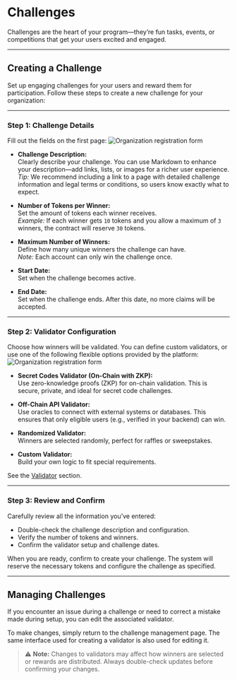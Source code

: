 # Challenges

Challenges are the heart of your program—they’re fun tasks, events, or competitions that get your users excited and engaged.

---

## Creating a Challenge

Set up engaging challenges for your users and reward them for participation. Follow these steps to create a new challenge for your organization:

---

### Step 1: Challenge Details

Fill out the fields on the first page:
![Organization registration form](/images/createchallengepage1.webp)

- **Challenge Description:**  
  Clearly describe your challenge. You can use Markdown to enhance your description—add links, lists, or images for a richer user experience.  
  *Tip:* We recommend including a link to a page with detailed challenge information and legal terms or conditions, so users know exactly what to expect.

- **Number of Tokens per Winner:**  
  Set the amount of tokens each winner receives.  
  *Example:* If each winner gets `10` tokens and you allow a maximum of `3` winners, the contract will reserve `30` tokens.

- **Maximum Number of Winners:**  
  Define how many unique winners the challenge can have.  
  *Note:* Each account can only win the challenge once.

- **Start Date:**  
  Set when the challenge becomes active.

- **End Date:**  
  Set when the challenge ends. After this date, no more claims will be accepted.

---

### Step 2: Validator Configuration

Choose how winners will be validated. You can define custom validators, or use one of the following flexible options provided by the platform:
![Organization registration form](/images/createchallengevalidators.webp)

- **Secret Codes Validator (On-Chain with ZKP):**  
  Use zero-knowledge proofs (ZKP) for on-chain validation. This is secure, private, and ideal for secret code challenges.

- **Off-Chain API Validator:**  
  Use oracles to connect with external systems or databases. This ensures that only eligible users (e.g., verified in your backend) can win.

- **Randomized Validator:**  
  Winners are selected randomly, perfect for raffles or sweepstakes.

- **Custom Validator:**  
  Build your own logic to fit special requirements.

See the [Validator](/docs/organizations/validators) section.


---

### Step 3: Review and Confirm

Carefully review all the information you’ve entered:

- Double-check the challenge description and configuration.
- Verify the number of tokens and winners.
- Confirm the validator setup and challenge dates.

When you are ready, confirm to create your challenge. The system will reserve the necessary tokens and configure the challenge as specified.


---

## Managing Challenges

If you encounter an issue during a challenge or need to correct a mistake made during setup, you can edit the associated validator.

To make changes, simply return to the challenge management page. The same interface used for creating a validator is also used for editing it.

> ⚠️ **Note:** Changes to validators may affect how winners are selected or rewards are distributed. Always double-check updates before confirming your changes.


